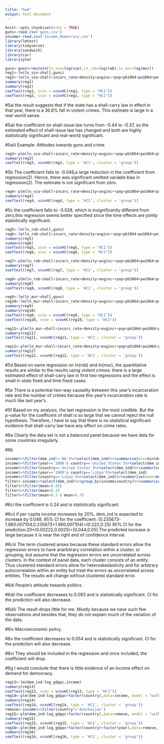 ---
title: "hw4"
output: html_document
---

```{r setup, include=FALSE}
knitr::opts_chunk$set(echo = TRUE)
guns<-read.csv('guns.csv')
income<-read.csv('Income_Democracy.csv')
library(lmtest)
library(tidyverse)
library(sandwich)
library(car)
library(plm)
```

```{r}
guns<-guns%>%mutate(ln_vio=log(vio),ln_rob=log(rob),ln_mur=log(mur))
reg1<-lm(ln_vio~shall,guns)
reg2<-lm(ln_vio~shall+incarc_rate+density+avginc++pop+pb1064+pw1064+pm1029,guns)
summary(reg1)
summary(reg2)
coeftest(reg1, vcov = vcovHC(reg1, type = "HC1"))
coeftest(reg2, vcov = vcovHC(reg2, type = "HC1"))
```
#5ai the result suggests that  if the state has a shall-carry law in effect in that year, there is a 36.8% fall in violent crimes. This estimate is large in a real-world sense.

#5aii the coefficient on shall-issue law turns from -0.44 to -0.37, so the estimated effect of shall-issue law has changed and both are highly statistically significant and real-world significant.

#5aiii Example: Attitudes towards guns and crime.

```{r}
reg3<-plm(ln_vio~shall+incarc_rate+density+avginc++pop+pb1064+pw1064+pm1029+factor(stateid),data=guns, model = "within", index = c("stateid", "year"))
summary(reg3)
coeftest(reg3, vcovHC(reg3, type = 'HC1', cluster = 'group'))
```
#5b The coefficient falls to -0.046,a large reduction in the coefficient from regression(2). Hence, there was significant omitted variable bias in regression(2). The estimate is not significant from zero.
```{r}
reg4<-plm(ln_vio~shall+incarc_rate+density+avginc++pop+pb1064+pw1064+pm1029+factor(year),data=guns, model = "within", index = c("stateid", "year"))
summary(reg4)
coeftest(reg4, vcovHC(reg4, type = 'HC1', cluster = 'group'))
```
#5c the coefficient falls to -0.028, which is insignificantly different from zero,this regression seems better specified since the time effects are jointly statistically significant.

```{r}
reg5<-lm(ln_rob~shall,guns)
reg6<-lm(ln_rob~shall+incarc_rate+density+avginc++pop+pb1064+pw1064+pm1029,guns)
summary(reg5)
summary(reg6)
coeftest(reg5, vcov = vcovHC(reg5, type = "HC1"))
coeftest(reg6, vcov = vcovHC(reg6, type = "HC1"))
```

```{r}
reg7<-plm(ln_rob~shall+incarc_rate+density+avginc++pop+pb1064+pw1064+pm1029+factor(stateid),data=guns, model = "within", index = c("stateid", "year"))
summary(reg7)
coeftest(reg7, vcovHC(reg7, type = 'HC1', cluster = 'group'))
```

```{r}
reg8<-plm(ln_rob~shall+incarc_rate+density+avginc++pop+pb1064+pw1064+pm1029+factor(year),data=guns, model = "within", index = c("stateid", "year"))
summary(reg8)
coeftest(reg8, vcovHC(reg8, type = 'HC1', cluster = 'group'))
```
```{r}
reg9<-lm(ln_mur~shall,guns)
reg10<-lm(ln_mur~shall+incarc_rate+density+avginc++pop+pb1064+pw1064+pm1029,guns)
summary(reg9)
summary(reg10)
coeftest(reg9, vcov = vcovHC(reg9, type = "HC1"))
coeftest(reg10, vcov = vcovHC(reg10, type = "HC1"))
```

```{r}
reg11<-plm(ln_mur~shall+incarc_rate+density+avginc++pop+pb1064+pw1064+pm1029+factor(stateid),data=guns, model = "within", index = c("stateid", "year"))
summary(reg11)
coeftest(reg11, vcovHC(reg11, type = 'HC1', cluster = 'group'))
```

```{r}
reg12<-plm(ln_mur~shall+incarc_rate+density+avginc++pop+pb1064+pw1064+pm1029+factor(year),data=guns, model = "within", index = c("stateid", "year"))
summary(reg12)
coeftest(reg12, vcovHC(reg12, type = 'HC1', cluster = 'group'))
```

#5d Based on same regression on ln(rob) and ln(mur), the quantitative results are similar to the results using violent crimes: there is a large estimated effect of shall-carry law in first two regressions and the effect is small in state fixed and time fixed cases.

#5e There is a potential two-way causality between this year's incarceration rate and the number of crimes because this year's incarceration rate is much like last year's.

#5f Based on my analysis, the last regression is the most credible. But the  p-value for the coefficent of shall is so large that we cannot reject the null hypothesis. Therefore, I have to say that there is no statistical significant evidence that shall-carry law have any effect on crime rates.

#6a Clearly the data set is not a balanced panel because we have data for some countries irregularly.

#6b
```{r}
income%>%filter(dem_ind!='NA')%>%select(dem_ind)%>%summarise(min=min(dem_ind),max=max(dem_ind),mean=mean(dem_ind),sd=sd(dem_ind),percentile_10=quantile(dem_ind,0.1),percentile_25=quantile(dem_ind,0.25),percentile_50=quantile(dem_ind,0.5),percentile_75=quantile(dem_ind,0.75),percentile_90=quantile(dem_ind,0.9))
income%>%filter(year=='2000'& country=='United States')%>%select(dem_ind)
income%>%filter(country=='United States')%>%select(dem_ind)%>%summarise(mean=mean(dem_ind))
income%>%filter(year=='2000'& country=='Libya')%>%select(dem_ind)
income%>%filter(country=='Libya')%>%select(dem_ind)%>%summarise(mean=mean(dem_ind))
filter<-income%>%select(dem_ind)%>%group_by(income$country)%>%summarise(mean=mean(dem_ind))
filter%>%filter(mean>0.95)
filter%>%filter(mean<0.1)
filter%>%filter(mean>0.3 & mean<0.7)
```

#6ci the coefficient is 0.24 and is statistically significant.

#6cii if per capita income increases by 20%, dem_ind is expected to increase by 0.048. 95% CI for the coefficient: (0.235673-1.96*0.007104,0.235673+1.96*0.007104)=(0.222,0.25) 95% CI for the prediction:20*(0.00222,0.0025)=(0.044,0.05).The predicted increase is large because it is near the right end of confidence interval.

#6ciii The term clustered arises because these standard errors allow the regression errors to have anarbitrary correlation within a cluster, or grouping, but assume that the regression errors are uncorrelated across clusters. In the context of panel data, each cluster consists of an entity. Thus clustered standard errors allow for heteroskedasticity and for arbitrary autocorrelation within an entity but treat the errors as uncorrelated across entities. The results will change without clustered standard error.

#6di People's attitude towards politics.

#6dii  the coefficient decreases to 0.083 and is statistically significant. CI for the prediction will also decrease.

#6diii The result drops little for me. Mostly because we have such few observations and besides that, they do not explain much of the variation of the data.

#6iv Macroeconomic policy.

#6v the coefficient decreases to 0.054 and is statistically significant. CI for the prediction will also decrease.

#6vi They should be included in the regression and once included, the coefficient will drop.

#6g I would conclude that there is little evidence of an income effect on demand for democracy.

```{r}
reg13<-lm(dem_ind~log_gdppc,income)
summary(reg13)
coeftest(reg13, vcov = vcovHC(reg13, type = "HC1"))
reg14<-plm(dem_ind~log_gdppc+factor(country),data=income, model = "within", index = c("country", "year"))
summary(reg14)
coeftest(reg14, vcovHC(reg14, type = 'HC1', cluster = 'group'))
remove<-income%>%filter(country!='Azerbaijan')
reg15<-plm(dem_ind~log_gdppc+factor(country),data=remove, model = "within", index = c("country", "year"))
summary(reg15)
coeftest(reg15, vcovHC(reg15, type = 'HC1', cluster = 'group'))
reg16<-plm(dem_ind~log_gdppc+factor(country)+factor(year),data=remove, model = "within", index = c("country", "year"))
summary(reg16)
coeftest(reg16, vcovHC(reg16, type = 'HC1', cluster = 'group'))
```
